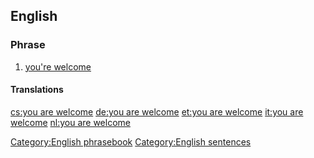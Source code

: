 ==English==

===Phrase===
{{head|en|phrase}}

# {{lb|en|formal}} [[you're welcome]]

====Translations====
{{trans-see|you're welcome}}

[[Category:English phrasebook]]
[[Category:English sentences]]

[[cs:you are welcome]]
[[de:you are welcome]]
[[et:you are welcome]]
[[it:you are welcome]]
[[nl:you are welcome]]